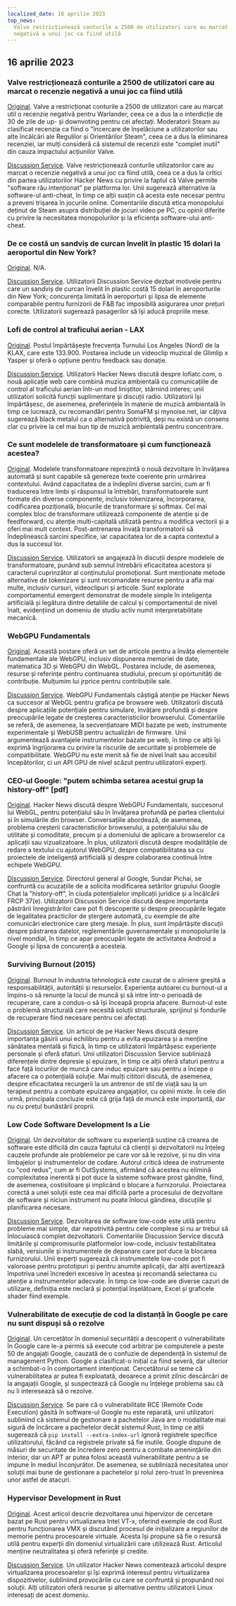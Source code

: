 ```yaml
---
localized_date: 16 aprilie 2023
top_news:
  Valve restricționează conturile a 2500 de utilizatori care au marcat o recenzie
  negativă a unui joc ca fiind utilă
---
```




<CallToAction />

<Steps>

## 16 aprilie 2023

### Valve restricționează conturile a 2500 de utilizatori care au marcat o recenzie negativă a unui joc ca fiind utilă

[Original](https://tech.slashdot.org/story/23/04/14/175246/valve-restricts-accounts-of-2500-users-who-marked-a-negative-game-review-useful).
Valve a restricționat conturile a 2500 de utilizatori care au marcat util o recenzie negativă pentru Warlander, ceea ce a dus la o interdicție de 30 de zile de up- și downvoting pentru cei afectați. Moderatorii Steam au clasificat recenzia ca fiind o "încercare de înșelăciune a utilizatorilor sau alte încălcări ale Regulilor și Orientărilor Steam", ceea ce a dus la eliminarea recenziei, iar mulți consideră că sistemul de recenzii este "complet inutil" din cauza impactului acțiunilor Valve.

[Discussion Service](http://news.ycombinator.com/item?id=35577895).
Valve restricționează conturile utilizatorilor care au marcat o recenzie negativă a unui joc ca fiind utilă, ceea ce a dus la critici din partea utilizatorilor Hacker News cu privire la faptul că Valve permite "software rău intenționat" pe platforma lor. Unii sugerează alternative la software-ul anti-cheat, în timp ce alții susțin că acesta este necesar pentru a preveni trișarea în jocurile online. Comentariile discută etica monopolului deținut de Steam asupra distribuției de jocuri video pe PC, cu opinii diferite cu privire la necesitatea monopolurilor și la eficiența software-ului anti-cheat.

### De ce costă un sandviș de curcan învelit în plastic 15 dolari la aeroportul din New York?

[Original](https://hellgatenyc.com/why-is-airport-turkey-sandwich-expensive).
N/A.

[Discussion Service](http://news.ycombinator.com/item?id=35580847).
Utilizatorii Discussion Service dezbat motivele pentru care un sandviș de curcan învelit în plastic costă 15 dolari în aeroporturile din New York; concurența limitată în aeroporturi și lipsa de elemente comparabile pentru furnizorii de F&B fac imposibilă asigurarea unor prețuri corecte. Utilizatorii sugerează pasagerilor să își aducă propriile mese.

### Lofi de control al traficului aerian - LAX

[Original](https://www.lofiatc.com/?icao=KLAX).
Postul împărtășește frecvența Turnului Los Angeles (Nord) de la KLAX, care este 133.900. Postarea include un videoclip muzical de Glimlip x Yasper și oferă o opțiune pentru feedback sau donație.

[Discussion Service](http://news.ycombinator.com/item?id=35583228).
Utilizatorii Hacker News discută despre lofiatc.com, o nouă aplicație web care combină muzica ambientală cu comunicațiile de control al traficului aerian într-un mod liniștitor, stârnind interes; unii utilizatori solicită funcții suplimentare și discuții radio. Utilizatorii își împărtășesc, de asemenea, preferințele în materie de muzică ambientală în timp ce lucrează, cu recomandări pentru SomaFM și mynoise.net, iar câțiva sugerează black metalul ca o alternativă potrivită, deși nu există un consens clar cu privire la cel mai bun tip de muzică ambientală pentru concentrare.

### Ce sunt modelele de transformatoare și cum funcționează acestea?

[Original](https://txt.cohere.ai/what-are-transformer-models/).
Modelele transformatoare reprezintă o nouă dezvoltare în învățarea automată și sunt capabile să genereze texte coerente prin urmărirea contextului. Având capacitatea de a îndeplini diverse sarcini, cum ar fi traducerea între limbi și răspunsul la întrebări, transformatoarele sunt formate din diverse componente, inclusiv tokenizarea, încorporarea, codificarea pozițională, blocurile de transformare și softmax. Cel mai complex bloc de transformare utilizează componente de atenție și de feedforward, cu atenție multi-capitală utilizată pentru a modifica vectorii și a oferi mai mult context. Post-antrenarea învață transformatorii să îndeplinească sarcini specifice, iar capacitatea lor de a capta contextul a dus la succesul lor.

[Discussion Service](http://news.ycombinator.com/item?id=35576918).
Utilizatorii se angajează în discuții despre modelele de transformatoare, punând sub semnul întrebării eficacitatea acestora și caracterul cuprinzător al conținutului promoțional. Sunt menționate metode alternative de tokenizare și sunt recomandate resurse pentru a afla mai multe, inclusiv cursuri, videoclipuri și articole. Sunt explorate comportamentul emergent demonstrat de modele simple în inteligența artificială și legătura dintre detaliile de calcul și comportamentul de nivel înalt, evidențiind un domeniu de studiu activ numit interpretabilitate mecanică.

### WebGPU Fundamentals

[Original](https://webgpufundamentals.org/).
Această postare oferă un set de articole pentru a învăța elementele fundamentale ale WebGPU, inclusiv dispunerea memoriei de date, matematica 3D și WebGPU din WebGL. Postarea include, de asemenea, resurse și referințe pentru continuarea studiului, precum și oportunități de contribuție. Mulțumim lui jrprice pentru contribuțiile sale.

[Discussion Service](http://news.ycombinator.com/item?id=35579334).
WebGPU Fundamentals câștigă atenție pe Hacker News ca succesor al WebGL pentru grafica pe browsere web. Utilizatorii discută despre aplicațiile potențiale pentru simulare, învățare profundă și despre preocupările legate de creșterea caracteristicilor browserului. Comentariile se referă, de asemenea, la secvențiatoare MIDI bazate pe web, instrumente experimentale și WebUSB pentru actualizări de firmware. Unii argumentează avantajele instrumentelor bazate pe web, în timp ce alții își exprimă îngrijorarea cu privire la riscurile de securitate și problemele de compatibilitate. WebGPU nu este menit să fie de nivel înalt sau accesibil începătorilor, ci un API GPU de nivel scăzut pentru utilizatorii experți.

### CEO-ul Google: "putem schimba setarea acestui grup la history-off" [pdf]

[Original](https://ia601707.us.archive.org/28/items/gov.uscourts.cand.364454/gov.uscourts.cand.364454.385.0.pdf).
Hacker News discută despre WebGPU Fundamentals, succesorul lui WebGL, pentru potențialul său în învățarea profundă pe partea clientului și în simulările din browser. Conversațiile abordează, de asemenea, problema creșterii caracteristicilor browserului, a potențialului său de utilitate și comoditate, precum și a domeniului de aplicare a browserelor ca aplicații sau vizualizatoare. În plus, utilizatorii discută despre modalitățile de redare a textului cu ajutorul WebGPU, despre compatibilitatea sa cu proiectele de inteligență artificială și despre colaborarea continuă între echipele WebGPU.

[Discussion Service](http://news.ycombinator.com/item?id=35585174).
Directorul general al Google, Sundar Pichai, se confruntă cu acuzațiile de a solicita modificarea setărilor grupului Google Chat la "history-off", în ciuda potențialelor implicații juridice și a încălcării FRCP 37(e). Utilizatorii Discussion Service discută despre importanța păstrării înregistrărilor care pot fi descoperite și despre preocupările legate de legalitatea practicilor de ștergere automată, cu exemple de alte comunicări electronice care șterg mesaje. În plus, sunt împărtășite discuții despre păstrarea datelor, reglementările guvernamentale și monopolurile la nivel mondial, în timp ce apar preocupări legate de activitatea Android a Google și lipsa de concurență a acesteia.

### Surviving Burnout (2015)

[Original](https://lifeofaudrey.com/essays/surviving_burnout.html).
Burnout în industria tehnologică este cauzat de o aliniere greșită a responsabilității, autorității și resurselor. Experiența autoarei cu burnout-ul a împins-o să renunțe la locul de muncă și să intre într-o perioadă de recuperare, care a condus-o să își înceapă propria afacere. Burnout-ul este o problemă structurală care necesită soluții structurale, sprijinul și fondurile de recuperare fiind necesare pentru cei afectați.

[Discussion Service](http://news.ycombinator.com/item?id=35577285).
Un articol de pe Hacker News discută despre importanța găsirii unui echilibru pentru a evita epuizarea și a menține sănătatea mentală și fizică, în timp ce utilizatorii împărtășesc experiențe personale și oferă sfaturi. Unii utilizatori Discussion Service subliniază diferențele dintre depresie și epuizare, în timp ce alții oferă sfaturi pentru a face față locurilor de muncă care induc epuizare sau pentru a începe o afacere ca o potențială soluție. Mai mulți cititori discută, de asemenea, despre eficacitatea recurgerii la un antrenor de stil de viață sau la un terapeut pentru a combate epuizarea angajaților, cu opinii mixte. În cele din urmă, principala concluzie este că grija față de muncă este importantă, dar nu cu prețul bunăstării proprii.

### Low Code Software Development Is a Lie

[Original](https://jaylittle.com/post/view/2023/4/low-code-software-development-is-a-lie).
Un dezvoltator de software cu experiență susține că crearea de software este dificilă din cauza faptului că clienții și dezvoltatorii nu înțeleg cauzele profunde ale problemelor pe care vor să le rezolve, și nu din vina limbajelor și instrumentelor de codare. Autorul critică ideea de instrumente cu "cod redus", cum ar fi OutSystems, afirmând că acestea nu elimină complexitatea inerentă și pot duce la sisteme software prost gândite, fiind, de asemenea, costisitoare și implicând o blocare a furnizorului. Proiectarea corectă a unei soluții este cea mai dificilă parte a procesului de dezvoltare de software și niciun instrument nu poate înlocui gândirea, discuțiile și planificarea necesare.

[Discussion Service](http://news.ycombinator.com/item?id=35578240).
Dezvoltarea de software low-code este utilă pentru probleme mai simple, dar nepotrivită pentru cele complexe și nu ar trebui să înlocuiască complet dezvoltatorii. Comentariile Discussion Service discută limitările și compromisurile platformelor low-code, inclusiv testabilitatea slabă, versiunile și instrumentele de depanare care pot duce la blocarea furnizorului. Unii experți sugerează că instrumentele low-code pot fi valoroase pentru prototipuri și pentru anumite aplicații, dar alții avertizează împotriva unei încrederi excesive în acestea și recomandă selectarea cu atenție a instrumentelor adecvate. În timp ce low-code are diverse cazuri de utilizare, definiția este neclară și potențial înșelătoare, Excel și graficele shader fiind exemple.

### Vulnerabilitate de execuție de cod la distanță în Google pe care nu sunt dispuși să o rezolve

[Original](https://giraffesecurity.dev/posts/google-remote-code-execution/).
Un cercetător în domeniul securității a descoperit o vulnerabilitate în Google care le-a permis să execute cod arbitrar pe computerele a peste 50 de angajați Google, cauzată de o confuzie de dependență în sistemul de management Python. Google a clasificat-o inițial ca fiind severă, dar ulterior a schimbat-o în comportament intenționat. Cercetătorul se teme că vulnerabilitatea ar putea fi exploatată, deoarece a primit zilnic descărcări de la angajații Google, și suspectează că Google nu înțelege problema sau că nu îi interesează să o rezolve.

[Discussion Service](http://news.ycombinator.com/item?id=35581532).
Se pare că o vulnerabilitate RCE (Remote Code Execution) găsită în software-ul Google nu este reparată, unii utilizatori subliniind că sistemul de gestionare a pachetelor Java are o modalitate mai sigură de încărcare a pachetelor decât sistemul Rust, în timp ce alții sugerează că `pip install --extra-index-url` ignoră registrele specifice utilizatorului, făcând ca registrele private să fie inutile. Google dispune de măsuri de securitate de încredere zero pentru a combate amenințările din interior, dar un APT ar putea folosi această vulnerabilitate pentru a se impune în mediul înconjurător. De asemenea, se subliniază necesitatea unor soluții mai bune de gestionare a pachetelor și rolul zero-trust în prevenirea unor astfel de atacuri.

### Hypervisor Development in Rust

[Original](https://memn0ps.github.io/hypervisor-development-in-rust-part-1/).
Acest articol descrie dezvoltarea unui hipervizor de cercetare bazat pe Rust pentru virtualizarea Intel VT-x, oferind exemple de cod Rust pentru funcționarea VMX și discutând procesul de inițializare a regiunilor de memorie pentru procesoarele virtuale. Acesta își propune să fie o resursă utilă pentru experții din domeniul virtualizării care utilizează Rust. Articolul menține neutralitatea și oferă referințe și credite.

[Discussion Service](http://news.ycombinator.com/item?id=35579876).
Un utilizator Hacker News comentează articolul despre virtualizarea procesoarelor și își exprimă interesul pentru virtualizarea dispozitivelor, subliniind provocările cu care se confruntă și propunând noi soluții. Alți utilizatori oferă resurse și alternative pentru utilizatorii Linux interesați de acest domeniu.

</Steps>

